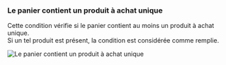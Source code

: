 ### Le panier contient un produit à achat unique

Cette condition vérifie si le panier contient au moins un produit à achat unique.  
Si un tel produit est présent, la condition est considérée comme remplie.

<img
  src="/images/essentials/condition-sets/cart-has-one-time-purchase-product.webp"
  alt="Le panier contient un produit à achat unique"
/>
